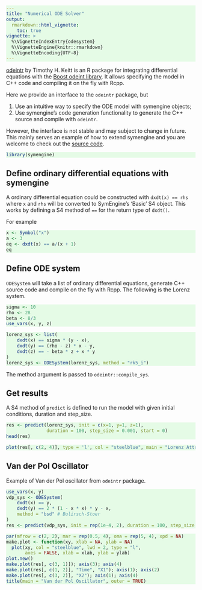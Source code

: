 ```yaml
---
title: "Numerical ODE Solver"
output:
  rmarkdown::html_vignette:
    toc: true
vignette: >
  %\VignetteIndexEntry{odesystem}
  %\VignetteEngine{knitr::rmarkdown}
  %\VignetteEncoding{UTF-8}
---
```


<!-- Custom styles -->
<style>
pre.sourceCode, code.sourceCode {
  background-color: #e5fbe6;
}
body {
  margin-left: 0px;
}
</style>

[odeintr](https://github.com/thk686/odeintr) by Timothy H. Keitt is an R package for
integrating differential equations with the
[Boost odeint library](https://headmyshoulder.github.io/odeint-v2/).
It allows specifying the model in C++ code and compiling it on the fly with
Rcpp.

Here we provide an interface to the `odeintr` package, but

1. Use an intuitive way to specify the ODE model with symengine objects;
2. Use symengine's code generation functionality to generate the C++ source
   and compile with `odeintr`.

However, the interface is not stable and may subject to change in future.
This mainly serves an example of how to extend symengine and you are welcome
to check out the
[source code](https://github.com/symengine/symengine.R/blob/master/R/dxdt.R).

```r
library(symengine)
```

## Define ordinary differential equations with symengine

A ordinary differential equation could be constructed with `dxdt(x) == rhs`
where `x` and `rhs` will be converted to SymEngine's 'Basic' S4 object.
This works by defining a S4 method of `==` for the return type of `dxdt()`.

For example

```r
x <- Symbol("x")
a <- 3
eq <- dxdt(x) == a/(x + 1)
eq
```

## Define ODE system

`ODESystem` will take a list of ordinary differential equations,
generate C++ source code and compile on the fly with Rcpp.
The following is the Lorenz system.

```r
sigma <- 10
rho <- 28
beta <- 8/3
use_vars(x, y, z)
```

```r
lorenz_sys <- list(
    dxdt(x) == sigma * (y - x),
    dxdt(y) == (rho - z) * x - y,
    dxdt(z) == - beta * z + x * y
)
lorenz_sys <- ODESystem(lorenz_sys, method = "rk5_i")
```

The method argument is passed to `odeintr::compile_sys`.

## Get results

A S4 method of `predict` is defined to run the model with given
initial conditions, duration and step_size.

```r
res <- predict(lorenz_sys, init = c(x=1, y=1, z=1),
               duration = 100, step_size = 0.001, start = 0)
head(res)
```

```r
plot(res[, c(2, 4)], type = 'l', col = "steelblue", main = "Lorenz Attractor")
```

## Van der Pol Oscillator

Example of Van der Pol oscillator from `odeintr` package.

```r
use_vars(x, y)
vdp_sys <- ODESystem(
    dxdt(x) == y,
    dxdt(y) == 2 * (1 - x * x) * y - x,
    method = "bsd" # Bulirsch-Stoer
)
res <- predict(vdp_sys, init = rep(1e-4, 2), duration = 100, step_size = 0.01)
```

```r
par(mfrow = c(2, 2), mar = rep(0.5, 4), oma = rep(5, 4), xpd = NA)
make.plot <- function(xy, xlab = NA, ylab = NA)
  plot(xy, col = "steelblue", lwd = 2, type = "l",
       axes = FALSE, xlab = xlab, ylab = ylab)
plot.new()
make.plot(res[, c(3, 1)]); axis(3); axis(4)
make.plot(res[, c(1, 2)], "Time", "X1"); axis(1); axis(2)
make.plot(res[, c(3, 2)], "X2"); axis(1); axis(4)
title(main = "Van der Pol Oscillator", outer = TRUE)
```


